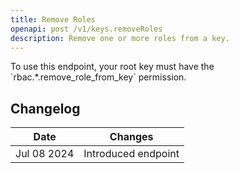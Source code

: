 ```yaml
---
title: Remove Roles
openapi: post /v1/keys.removeRoles
description: Remove one or more roles from a key.
---
```



<Note>
To use this endpoint, your root key must have the `rbac.*.remove_role_from_key` permission.
</Note>

## Changelog

| Date        | Changes             |
|-------------|---------------------|
| Jul 08 2024 | Introduced endpoint |
